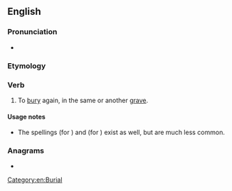 ==English==

===Pronunciation===
* {{rhymes|ɜː(r)|lang=en}}

===Etymology===
{{affix|en|re-|inter}}

===Verb===
{{en-verb|reinters|reinterring|reinterred}}

# {{lb|en|transitive}} To [[bury]] again, in the same or another [[grave]].

====Usage notes====
* The spellings {{m|en|reintering}} (for {{m|en|reinterring}}) and {{m|en|reintered}} (for {{m|en|reinterred}}) exist as well, but are much less common.

===Anagrams===
* {{anagrams|en|Reinert|rentier|terrine}}

[[Category:en:Burial]]